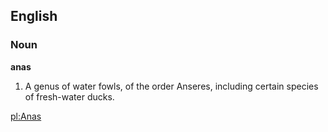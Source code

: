 ==English==

===Noun===

'''anas'''

#A genus of water fowls, of the order Anseres, including certain species of fresh-water ducks.

[[pl:Anas]]